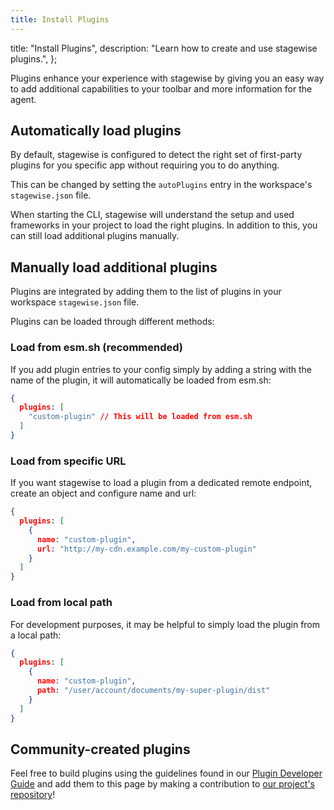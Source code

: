 ```yaml
---
title: Install Plugins
---
```


  title: "Install Plugins",
  description: "Learn how to create and use stagewise plugins.",
};

Plugins enhance your experience with stagewise by giving you an easy way to add additional capabilities to your toolbar and more information for the agent.


## Automatically load plugins

By default, stagewise is configured to detect the right set of first-party plugins for you specific app without requiring you to do anything.

This can be changed by setting the `autoPlugins` entry in the workspace's `stagewise.json` file.

When starting the CLI, stagewise will understand the setup and used frameworks in your project to load the right plugins. In addition to this, you can still load additional plugins manually.

## Manually load additional plugins

Plugins are integrated by adding them to the list of plugins in your workspace `stagewise.json` file.

Plugins can be loaded through different methods:

### Load from esm.sh (recommended)

If you add plugin entries to your config simply by adding a string with the name of the plugin, it will automatically be loaded from esm.sh:

```json
{
  plugins: [
    "custom-plugin" // This will be loaded from esm.sh
  ]
}
```

### Load from specific URL

If you want stagewise to load a plugin from a dedicated remote endpoint, create an object and configure name and url:

```json
{
  plugins: [
    {
      name: "custom-plugin",
      url: "http://my-cdn.example.com/my-custom-plugin"
    }
  ]
}
```

### Load from local path

For development purposes, it may be helpful to simply load the plugin from a local path:

```json
{
  plugins: [
    {
      name: "custom-plugin",
      path: "/user/account/documents/my-super-plugin/dist"
    }
  ]
}
```


## Community-created plugins

Feel free to build plugins using the guidelines found in our [Plugin Developer Guide](/docs/developer-guides/build-plugins)
and add them to this page by making a contribution to [our project's repository](https://github.com/stagewise-io/stagewise)!